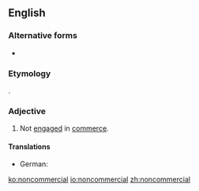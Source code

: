 {{also|non-commercial}}
==English==

===Alternative forms===
* {{l|en|non-commercial}}

===Etymology===
{{prefix|non|commercial|lang=en}}.

===Adjective===
{{en-adj|-}}

# Not [[engage]]d in [[commerce]].
#: {{ux|en|a '''noncommercial''' organization}}

====Translations====
{{trans-top|not engaged in commerce}}
* German: {{t|de|unkommerziell}}
{{trans-mid}}
{{trans-bottom}}

[[ko:noncommercial]]
[[io:noncommercial]]
[[zh:noncommercial]]